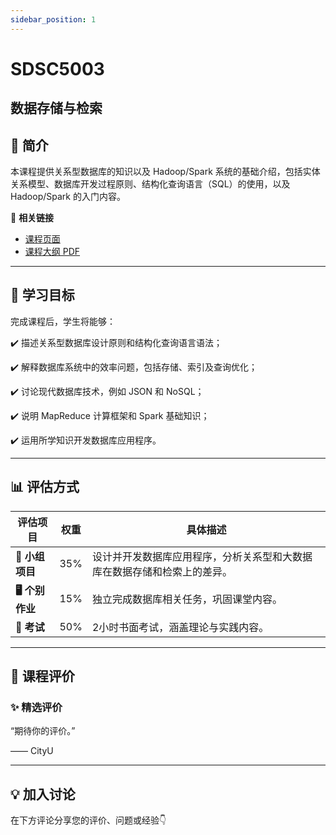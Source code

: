 ```yaml
---
sidebar_position: 1
---
```


# SDSC5003
## 数据存储与检索

## **📘 简介**
本课程提供关系型数据库的知识以及 Hadoop/Spark 系统的基础介绍，包括实体关系模型、数据库开发过程原则、结构化查询语言（SQL）的使用，以及 Hadoop/Spark 的入门内容。

🔗 **相关链接**
- [课程页面](https://www.cityu.edu.hk/catalogue/pg/202425/course/SDSC5003.htm)
- [课程大纲 PDF](https://www.cityu.edu.hk/catalogue/pg/202425/course/SDSC5003.pdf)

---

## **🎯 学习目标**

完成课程后，学生将能够：

✔️ 描述关系型数据库设计原则和结构化查询语言语法；

✔️ 解释数据库系统中的效率问题，包括存储、索引及查询优化；

✔️ 讨论现代数据库技术，例如 JSON 和 NoSQL；

✔️ 说明 MapReduce 计算框架和 Spark 基础知识；

✔️ 运用所学知识开发数据库应用程序。

---

## **📊 评估方式**

| **评估项目**          | **权重** | **具体描述**                                                                                       |
|----------------------|---------|---------------------------------------------------------------------------------------------------|
| **📝 小组项目**        | 35%     | 设计并开发数据库应用程序，分析关系型和大数据库在数据存储和检索上的差异。                           |
| **🖥️ 个别作业**        | 15%     | 独立完成数据库相关任务，巩固课堂内容。                                                             |
| **📄 考试**            | 50%     | 2小时书面考试，涵盖理论与实践内容。                                                                |

---

## **💬 课程评价**

### ✨ **精选评价**
<div className={commentStyles.commentBox}>
    <p className={commentStyles.commentText}>
        “期待你的评价。”
    </p>
    <p className={commentStyles.commentAuthor}>—— CityU</p>
</div>

---


## **💡 加入讨论**

在下方评论分享您的评价、问题或经验👇
<Utterances />
